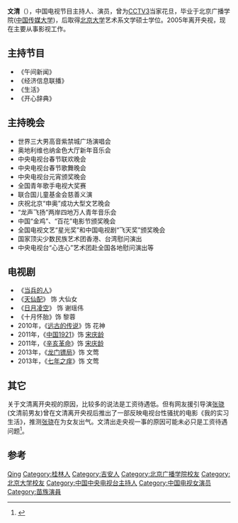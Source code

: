 {{blpsources|time=2016-03-24}}
{{藝人
|姓名 = 文清
|類型 = 女艺人
|圖片 = 
|圖片尺寸 = 
|圖片簡介 = 
|英文名 = 
|暱稱 = 清清
|其他藝名 = 
|國籍 = {{PRC}}
|民族 = [[苗族|苗族]]
|籍貫 = [[江西|江西]][[吉安市|吉安]]
|出生日期 = {{Birth date and age|1972|01|01}}
|出生地點 = {{CHN}}[[广西|广西]][[桂林|桂林]]
|逝世日期 = 
|逝世地點 = 
|職業 = [[主持人|主持人]]、[[演员|演员]]
|語言 = [[普通话|普通话]]
|教育程度 = [[北京广播学院|北京广播学院]]播音系(本科)<br>[[北京大学|北京大学]]艺术系文学硕士(研究生)
|配偶 = 
|出道日期 = 
|活躍年代 = 
|唱片公司 = 
|經紀公司 = 
|網站 = 
|相關團體 = 
|獎項 = 
|IMDb = 
}}
'''文清'''（{{bd|1972年|1月1日||}}），中国电视节目主持人、演员，曾为[[中国中央电视台综艺频道|CCTV3]]当家花旦，毕业于北京广播学院([[中国传媒大学|中国传媒大学]])，后取得[[北京大学|北京大学]]艺术系文学硕士学位。2005年离开央视，现在主要从事影视工作。

== 主持节目 ==
* 《午间新闻》
* 《经济信息联播》
* 《生活》
* 《开心辞典》

== 主持晚会 ==
* 世界三大男高音紫禁城广场演唱会
* 奥地利维也纳金色大厅新年音乐会
* 中央电视台春节联欢晚会
* 中央电视台春节歌舞晚会
* 中央电视台元宵颁奖晚会
* 全国青年歌手电视大奖赛
* 联合国儿童基金会慈善义演
* 庆祝北京“申奥”成功大型文艺晚会
* “龙声飞扬”两岸四地万人青年音乐会
* 中国“金鸡”、“百花”电影节颁奖晚会
* 全国电视文艺“星光奖”和中国电视剧“飞天奖”颁奖晚会
* 国家顶尖少数民族艺术团香港、台湾慰问演出
* 中央电视台“心连心”艺术团赴全国各地慰问演出等

== 电视剧 ==
* 《[[当兵的人|当兵的人]]》
* 《[[天仙配_(2007年电视剧)|天仙配]]》 饰 大仙女
* 《[[日月凌空|日月凌空]]》 饰 谢瑶伟
* 《十月怀胎》饰 黎蓉
* 2010年，《[[传说_(2010年电视剧)|远古的传说]]》饰 花神
* 2011年，《[[中国1921|中国1921]]》饰 [[宋庆龄|宋庆龄]]
* 2011年，《[[辛亥革命_(电视剧)|辛亥革命]]》饰 [[宋庆龄|宋庆龄]]
* 2013年，《[[龙门镖局|龙门镖局]]》饰 文莺
* 2013年，《[[七年之痒_(电视剧)|七年之痒]]》饰 文莺

==其它==
关于文清离开央视的原因，比较多的说法是工资待遇低。但有网友援引导演[[张骁|张骁]](文清前男友)曾在文清离开央视后推出了一部反映电视台性骚扰的电影《我的实习生活》，推测[[张骁|张骁]]在为女友出气。文清出走央视一事的原因可能未必只是工资待遇问题<ref>{{Cite web |url=http://ent.163.com/08/1111/01/4QEAU8OA00032DGD.html |title=文清离开央视有隐情？ |access-date=2010-09-10 |archive-url=https://web.archive.org/web/20100110060938/http://ent.163.com/08/1111/01/4QEAU8OA00032DGD.html |archive-date=2010-01-10 |dead-url=yes }}</ref>。

== 参考 ==
{{reflist}}

{{Authority control}}
{{DEFAULTSORT:Wen qing}} 
[[Category:文姓|Qing]]
[[Category:桂林人|Category:桂林人]]
[[Category:吉安人|Category:吉安人]]
[[Category:北京广播学院校友|Category:北京广播学院校友]]
[[Category:北京大学校友|Category:北京大学校友]]
[[Category:中国中央电视台主持人|Category:中国中央电视台主持人]]
[[Category:中国电视女演员|Category:中国电视女演员]]
[[Category:苗族演員|Category:苗族演員]]